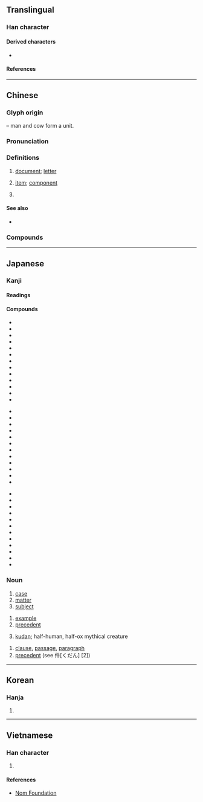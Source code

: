 {{also|仵|仟|任|伴}}
{{character info/new}}
==Translingual==
{{stroke order|strokes=6}}

===Han character===
{{Han char|rn=9|rad=人|as=04|sn=6|four=25200|canj=OHQ|ids=⿰亻牛}}

====Derived characters====
* {{l|mul|[[𠲟]], [[𣴓]], [[𤞗]], [[𪁃]], [[𪜓]], [[𡋚]]}}

====References====
{{Han ref|kx=0094.180|dkj=00410|dj=0200.090|hdz=10122.030|uh=4EF6}}

----

==Chinese==
{{zh-forms}}

===Glyph origin===
{{Han etym}}
{{Han compound|人|alt1=亻|t1=man|牛|t2=cow|ls=ic}} – man and cow form a unit.

===Pronunciation===
{{zh-pron
|m=jiàn
|c=gin6
|h=pfs=khien
|md=giông
|mn=qz:kiǎⁿ/tw,xm,zz:kiāⁿ/qz:kiǎn/tw,xm,zz:kiān
|mn_note=kiǎⁿ/kiāⁿ - vernacular; kiǎn/kiān - literary
|mn-t=gian6
|w=2ji
|mc=y
|oc=y
|cat=n,cls
}}

===Definitions===
{{zh-hanzi}}

# [[document]]; [[letter]]
#: {{zh-x|文件|document, file}}
#: {{zh-x|郵件|mail}}
#: {{zh-x|信件|letter}}
#: {{zh-x|證件|certificate, document, ID}}
# [[item]]; [[component]]
#: {{zh-x|部件|parts, components}}
#: {{zh-x|零件|part, component}}
#: {{zh-x|備件|spare part}}
#: {{zh-x|軟件|software}}
# {{zh-classifier|things which can be numerically counted, such as pieces of [[luggage]], [[clothes]], [[event]]s|t=[[piece]]}}
#: {{zh-x|一 件 東西{xi}|a thing}}
#: {{zh-x|一 件 嘢|a thing|C}}
#: {{zh-x|一 件 襯衫|a shirt}}

====See also====
* {{zh-l|條|classifier for pants}}

===Compounds===
{{zh-der|件數|急件|最速件|器件|件色|古巴事件|件工|必要條件|件件|元件|意外事件|函件|來件|大件|事件|工件|密件|廣告函件|三大件|宗宗件件|工作條件|勞動條件|佩件兒|名件|備件|什件兒|低物件|七件事|先決條件|信件|光電元件|原件|作件|文件旅遊|機件|新四大件|料件子|無條件|桃色案件|皮件|批件|新三大件|條件句|抄件|條件刺激|稿件|是件|物件|文件|物件導向|案件|條件|機密文件|條件反射|散件|收件人|網路套件|退件|要件|部件|計件工資|零件|郵件|霧社事件|頭頭件件|鑄件|零組件|附件|論件計酬|組件|非訟事件|製件|網路信件|零部件|配件|電子文件|電子信件|電子郵件|語音郵件|表件|證明文件|證件|軟件|零配件|老四大件|表記物件|老三大件|收件匣|收件}}

{{zh-cat|Beginning}}

----

==Japanese==

===Kanji===
{{ja-kanji|grade=5|rs=人04}}

====Readings====
{{ja-readings
|goon=げん
|kanon=けん
|kun=くだり-, くだん-
}}

====Compounds====
{{der-top|Compounds}}
{{top3}}
* {{ja-r|案%件|あん%けん}}
* {{ja-r|一%件|いっ%けん}}
* {{ja-r|課%税 物%件|か%ぜい ぶっ%けん}}
* {{ja-r|感%覚 与%件|かん%かく よ%けん}}
* {{ja-r|機%能%的 要%件|き%のう%てき よう%けん}}
* {{ja-r|件%件|けん%けん}}
* {{ja-r|件%数|けん%すう}}
* {{ja-r|件%名|けん%めい}}
* {{ja-r|後%件|こう%けん}}
* {{ja-r|構%成 要%件|こう%せい よう%けん}}
* {{ja-r|雑%件|ざっ%けん}}
* {{ja-r|消%極%的 訴%訟 要%件|しょう%きょく%てき そ%しょう よう%けん}}
* {{ja-r|証%拠 物%件|しょう%こ ぶっ%けん}}
{{mid3}}
* {{ja-r|事%件|じ%けん}}
* {{ja-r|条%件|じょう%けん}}
* {{ja-r|上%件|じょう%けん}}
* {{ja-r|人%件|じん%けん}}
* {{ja-r|人%件%費|じん%けん%ひ}}
* {{ja-r|前%件|ぜん%けん}}
* {{ja-r|訴%件|そ%けん}}
* {{ja-r|訴%訟 要%件|そ%しょう よう%けん}}
* {{ja-r|尊%号 一%件|そん%ごう いっ%けん}}
* {{ja-r|大%君 一%件|たい%くん いっ%けん}}
* {{ja-r|対%抗 要%件|たい%こう よう%けん}}
* {{ja-r|手%形 要%件|て%がた よう%けん}}
{{mid3}}
* {{ja-r|難%件|なん%けん}}
* {{ja-r|物%件|ぶっ%けん}}
* {{ja-r|物%件%費|ぶっ%けん%ひ}}
* {{ja-r|別%件|べっ%けん}}
* {{ja-r|別%件 逮%捕|べっ%けん たい%ほ}}
* {{ja-r|法%律 要%件|ほう%りつ よう%けん}}
* {{ja-r|本%件|ほん%けん}}
* {{ja-r|柳%川 一%件|やな%がわ いっ%けん}}
* {{ja-r|用%件|よう%けん}}
* {{ja-r|要%件|よう%けん}}
* {{ja-r|与%件|よ%けん}}
* {{ja-r|立%件|りっ%けん}}
{{bottom}}
{{der-bottom}}

===Noun===
{{ja-noun|けん}}

# [[case]]
# [[matter]]
# [[subject]]

{{ja-noun|くだん}}
{{wikipedia|lang=ja}}
# [[example]]
# [[precedent]]
#: {{ja-usex|件の|くだん の|the ... in question; the said ...}}
#: {{ja-usex|件の人|くだん の ひと|the person in question; the said person}}
# [[kudan]]; half-human, half-ox mythical creature

{{ja-noun|くだり}}
# [[clause]], [[passage]], [[paragraph]]
# [[precedent]] (see 件[くだん] [2])

----

==Korean==

===Hanja===
{{ko-hanja|건}}

# {{rfdef|ko|sort=人04}}

----

==Vietnamese==

===Han character===
{{vi-readings|reading=[[kiện]], [[kịn]], [[kẹn]]|rs=人04}}

# {{rfdef|vi|sort=人04}}

====References====
* [http://nomfoundation.org/common/nom_details.php?codepoint=4ef6 Nom Foundation]